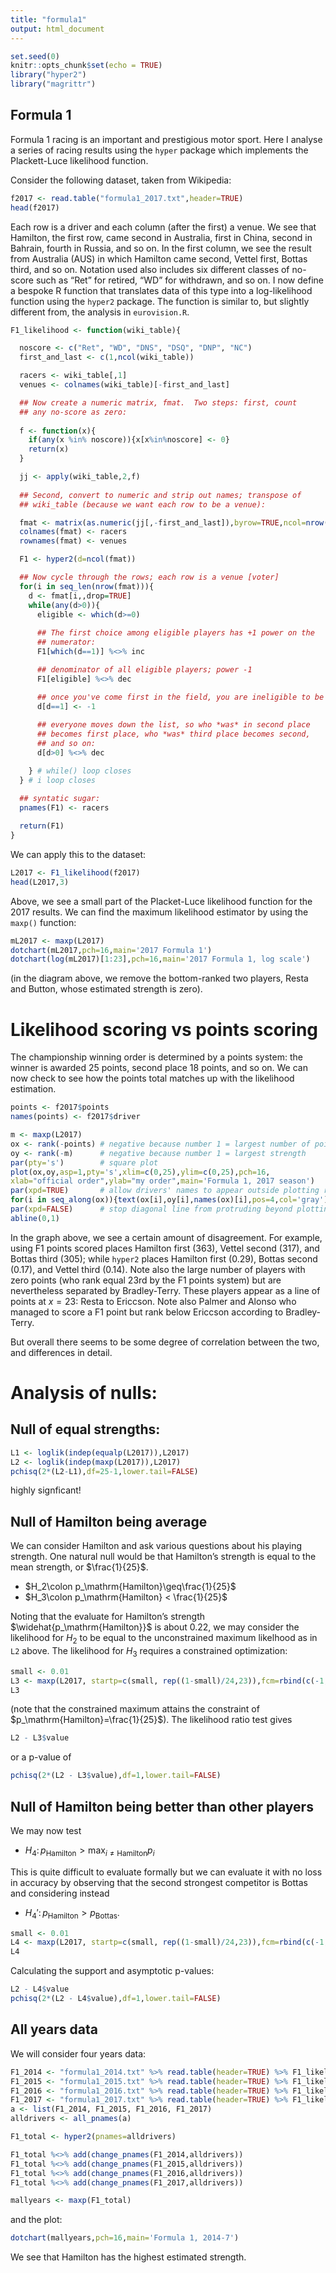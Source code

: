 ```yaml
---
title: "formula1"
output: html_document
---
```


```r
set.seed(0)
knitr::opts_chunk$set(echo = TRUE)
library("hyper2")
library("magrittr")
```

## Formula 1

Formula 1 racing is an important and prestigious motor sport.  Here I
analyse a series of racing results using the `hyper` package which
implements the Plackett-Luce likelihood function.

Consider the following dataset, taken from Wikipedia:

```r
f2017 <- read.table("formula1_2017.txt",header=TRUE)
head(f2017)
```

Each row is a driver and each column (after the first) a venue.  We
see that Hamilton, the first row, came second in Australia, first in
China, second in Bahrain, fourth in Russia, and so on.  In the first
column, we see the result from Australia (AUS) in which Hamilton came
second, Vettel first, Bottas third, and so on.  Notation used also
includes six different classes of no-score such as "Ret" for retired,
"WD" for withdrawn, and so on.  I now define a bespoke R function that
translates data of this type into a log-likelihood function using the
`hyper2` package.  The function is similar to, but slightly different
from, the analysis in `eurovision.R`.



```r
F1_likelihood <- function(wiki_table){

  noscore <- c("Ret", "WD", "DNS", "DSQ", "DNP", "NC")
  first_and_last <- c(1,ncol(wiki_table))

  racers <- wiki_table[,1]
  venues <- colnames(wiki_table)[-first_and_last] 

  ## Now create a numeric matrix, fmat.  Two steps: first, count
  ## any no-score as zero:
  
  f <- function(x){
    if(any(x %in% noscore)){x[x%in%noscore] <- 0}
    return(x)
  }

  jj <- apply(wiki_table,2,f)
  
  ## Second, convert to numeric and strip out names; transpose of
  ## wiki_table (because we want each row to be a venue):

  fmat <- matrix(as.numeric(jj[,-first_and_last]),byrow=TRUE,ncol=nrow(wiki_table)) 
  colnames(fmat) <- racers
  rownames(fmat) <- venues

  F1 <- hyper2(d=ncol(fmat))

  ## Now cycle through the rows; each row is a venue [voter]
  for(i in seq_len(nrow(fmat))){
    d <- fmat[i,,drop=TRUE]
    while(any(d>0)){
      eligible <- which(d>=0)
      
      ## The first choice among eligible players has +1 power on the
      ## numerator:
      F1[which(d==1)] %<>% inc

      ## denominator of all eligible players; power -1
      F1[eligible] %<>% dec

      ## once you've come first in the field, you are ineligible to be first again:
      d[d==1] <- -1
      
      ## everyone moves down the list, so who *was* in second place
      ## becomes first place, who *was* third place becomes second,
      ## and so on:
      d[d>0] %<>% dec

    } # while() loop closes
  } # i loop closes
  
  ## syntatic sugar:
  pnames(F1) <- racers

  return(F1)
}
```

We can apply this to the dataset:

```r
L2017 <- F1_likelihood(f2017)
head(L2017,3)
```

Above, we see a small part of the Placket-Luce likelihood function for
the 2017 results.  We can find the maximum likelihood estimator by
using the `maxp()` function:


```r
mL2017 <- maxp(L2017)
dotchart(mL2017,pch=16,main='2017 Formula 1')
dotchart(log(mL2017)[1:23],pch=16,main='2017 Formula 1, log scale')
```

(in the diagram above, we remove the bottom-ranked two players, Resta
and Button, whose estimated strength is zero).

# Likelihood scoring vs points scoring

The championship winning order is determined by a points system: the
winner is awarded 25 points, second place 18 points, and so on.  We
can now check to see how the points total matches up with the
likelihood estimation.

```r
points <- f2017$points
names(points) <- f2017$driver

m <- maxp(L2017)
ox <- rank(-points) # negative because number 1 = largest number of points
oy <- rank(-m)      # negative because number 1 = largest strength
par(pty='s')        # square plot
plot(ox,oy,asp=1,pty='s',xlim=c(0,25),ylim=c(0,25),pch=16,
xlab="official order",ylab="my order",main='Formula 1, 2017 season')
par(xpd=TRUE)       # allow drivers' names to appear outside plotting region
for(i in seq_along(ox)){text(ox[i],oy[i],names(ox)[i],pos=4,col='gray') }
par(xpd=FALSE)      # stop diagonal line from protruding beyond plotting region
abline(0,1)
```

In the graph above, we see a certain amount of disagreement.  For
example, using F1 points scored places Hamilton first (363), Vettel
second (317), and Bottas third (305); while `hyper2` places Hamilton
first (0.29), Bottas second (0.17), and Vettel third (0.14).  Note
also the large number of players with zero points (who rank equal 23rd
by the F1 points system) but are nevertheless separated by
Bradley-Terry.  These players appear as a line of points at $x=23$:
Resta to Ericcson.  Note also Palmer and Alonso who managed to score a
F1 point but rank below Ericcson according to Bradley-Terry.

But overall there
seems to be some degree of correlation between the two, and
differences in detail.

# Analysis of nulls:

## Null of equal strengths:

```r
L1 <- loglik(indep(equalp(L2017)),L2017)
L2 <- loglik(indep(maxp(L2017)),L2017)
pchisq(2*(L2-L1),df=25-1,lower.tail=FALSE)
```

highly signficant!

## Null of Hamilton being average

We can consider Hamilton and ask various questions about his playing
strength.  One natural null would be that Hamilton's strength is equal
to the mean strength, or $\frac{1}{25}$.  

* $H_2\colon p_\mathrm{Hamilton}\geq\frac{1}{25}$
* $H_3\colon p_\mathrm{Hamilton} < \frac{1}{25}$

Noting that the evaluate for Hamilton's strength
$\widehat{p_\mathrm{Hamilton}}$ is about 0.22, we may consider the
likelihood for $H_2$ to be equal to the unconstrained maximum
likelhood as in `L2` above.  The likelihood for $H_3$ requires a
constrained optimization:

```r
small <- 0.01
L3 <- maxp(L2017, startp=c(small, rep((1-small)/24,23)),fcm=rbind(c(-1,rep(0,23))),fcv=-1/25,give=TRUE)
L3
```

(note that the constrained maximum attains the constraint of
$p_\mathrm{Hamilton}=\frac{1}{25}$).   The likelihood ratio test gives

```r
L2 - L3$value 
```

or a p-value of 

```r
pchisq(2*(L2 - L3$value),df=1,lower.tail=FALSE)
```

## Null of Hamilton being better than other players

We may now test

* $H_4\colon p_\mathrm{Hamilton} > \max_{i\neq\mathrm{Hamilton}} p_i$

This is quite difficult to evaluate formally but we can evaluate it with no loss in accuracy by observing that the second strongest competitor is Bottas and considering instead

* $H_4'\colon p_\mathrm{Hamilton} > p_\mathrm{Bottas}$.

```r
small <- 0.01
L4 <- maxp(L2017, startp=c(small, rep((1-small)/24,23)),fcm=rbind(c(-1,1,rep(0,22))),fcv=0,give=TRUE)
L4
```

Calculating the support and asymptotic p-values:
```r
L2 - L4$value 
pchisq(2*(L2 - L4$value),df=1,lower.tail=FALSE)
```

## All years data

We will consider four years data:

```r
F1_2014 <- "formula1_2014.txt" %>% read.table(header=TRUE) %>% F1_likelihood
F1_2015 <- "formula1_2015.txt" %>% read.table(header=TRUE) %>% F1_likelihood
F1_2016 <- "formula1_2016.txt" %>% read.table(header=TRUE) %>% F1_likelihood
F1_2017 <- "formula1_2017.txt" %>% read.table(header=TRUE) %>% F1_likelihood
a <- list(F1_2014, F1_2015, F1_2016, F1_2017)
alldrivers <- all_pnames(a)

F1_total <- hyper2(pnames=alldrivers)

F1_total %<>% add(change_pnames(F1_2014,alldrivers)) 
F1_total %<>% add(change_pnames(F1_2015,alldrivers)) 
F1_total %<>% add(change_pnames(F1_2016,alldrivers)) 
F1_total %<>% add(change_pnames(F1_2017,alldrivers)) 

mallyears <- maxp(F1_total)
```

and the plot:

```r
dotchart(mallyears,pch=16,main='Formula 1, 2014-7')
```

We see that Hamilton has the highest estimated strength.
